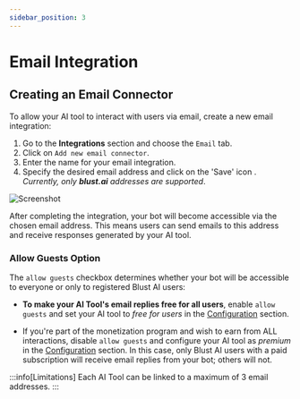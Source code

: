 ```yaml
---
sidebar_position: 3
---
```



# Email Integration

## Creating an Email Connector

To allow your AI tool to interact with users via email, create a new email integration:

1. Go to the **Integrations** section and choose the `Email` tab.
2. Click on `Add new email connector`.
3. Enter the name for your email integration.
4. Specify the desired email address and click on the 'Save' icon <SaveIconSvg className="svg-icon"  />.  
_Currently, only **blust.ai** addresses  are supported_.

![Screenshot](./../../assets/integrations_email.jpg)

After completing the integration, your bot will become accessible via the chosen email address. This means users can send emails to this address and receive responses generated by your AI tool.

### Allow Guests Option

The `allow guests` checkbox determines whether your bot will be accessible to everyone or only to registered Blust AI users:

- **To make your AI Tool's email replies free for all users**, enable `allow guests` and set your AI tool to _free for users_ in the [Configuration](/docs/creating-ai-tools/configuration/) section.

- If you're part of the monetization program and wish to earn from ALL interactions, disable `allow guests` and configure your AI tool as _premium_ in the [Configuration](/docs/creating-ai-tools/configuration/) section. In this case, only Blust AI users with a paid subscription will receive email replies from your bot; others will not.


:::info[Limitations]
Each AI Tool can be linked to a maximum of 3 email addresses.
:::
